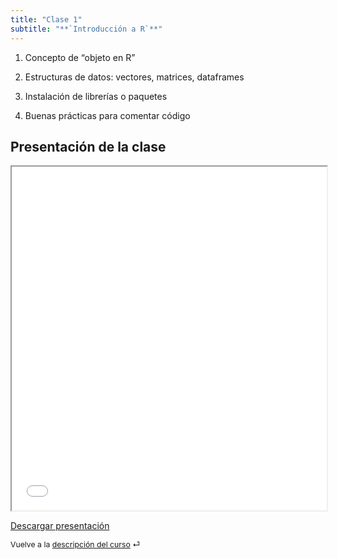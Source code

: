 ```yaml
---
title: "Clase 1"
subtitle: "**`Introducción a R`**"
---
```


::: {.callout-note title="Ideas más importantes"}
1.  Concepto de "objeto en R"

2.  Estructuras de datos: vectores, matrices, dataframes

3.  Instalación de librerías o paquetes

4.  Buenas prácticas para comentar código
:::

## Presentación de la clase

<iframe src="/slides/01_clase-1/class_1.html" height="550" width="100%" allowfullscreen="true">

</iframe>

<a href="/slides/01_clase-1/class_1.html" download="Descarga_clase_1.html" class="download-button">Descargar presentación</a>

::: {style="font-size: 0.875em;"}
Vuelve a la [descripción del curso](/ "Descripción del curso") ⏎
:::
